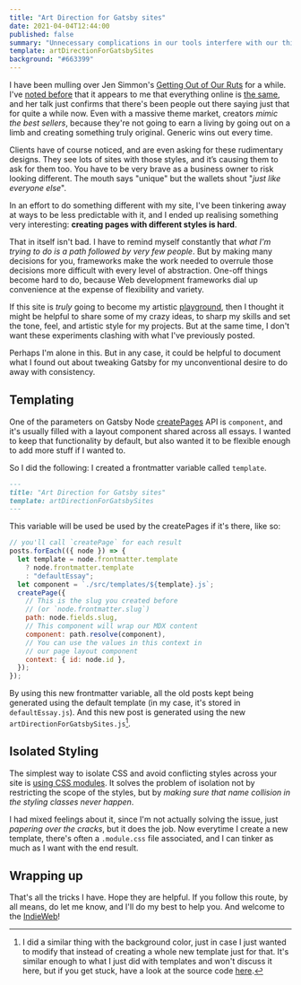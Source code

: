 ```yaml
---
title: "Art Direction for Gatsby sites"
date: 2021-04-04T12:44:00
published: false
summary: "Unnecessary complications in our tools interfere with our thinking process."
template: artDirectionForGatsbySites
background: "#663399"
---
```


I have been mulling over Jen Simmon's [Getting Out of Our Ruts](https://www.youtube.com/watch?v=jreccgYLfx8) for a while.
I've [noted before](./beyond-minimalism) that it appears to me that everything online is [the same](http://www.novolume.co.uk/blog/all-websites-look-the-same/),
and her talk just confirms that there's been people out there saying just that for quite a while now. Even with
a massive theme market, creators _mimic the best sellers_, because they're not going to earn a living by going out on a
limb and creating something truly original. Generic wins out every time.

Clients have of course noticed, and are even asking for these rudimentary designs. They see lots of sites with those styles,
and it’s causing them to ask for them too. You have to be very brave as a business owner to risk looking different.
The mouth says "unique" but the wallets shout "_just like everyone else_".

In an effort to do something different with my site, I've been tinkering away at ways to be less predictable with it, and
I ended up realising something very interesting: **creating pages with different styles is hard**.

That in itself isn't bad. I have to remind myself constantly that _what I'm trying to do is a path followed by very few people_.
But by making many decisions for you, frameworks make the work needed to overrule those decisions
more difficult with every level of abstraction. One-off things become hard to do, because Web development
frameworks dial up convenience at the expense of flexibility and variety.

If this site is _truly_ going to become my artistic [playground](https://colly.com/articles/this-used-to-be-our-playground),
then I thought it might be helpful to share some of my crazy ideas, to sharp my skills and set the tone, feel, and artistic style for my projects.
But at the same time, I don't want these experiments clashing with what I've previously posted.

Perhaps I'm alone in this. But in any case, it could be helpful to document what I found out about tweaking
Gatsby for my unconventional desire to do away with consistency.

## Templating

One of the parameters on Gatsby Node [createPages](https://www.gatsbyjs.com/docs/reference/config-files/gatsby-node/#createPages) API
is `component`, and it's usually filled with a layout component shared across all essays. I wanted to keep that functionality
by default, but also wanted it to be flexible enough to add more stuff if I wanted to.

So I did the following: I created a frontmatter variable called `template`.

```markdown
---
title: "Art Direction for Gatsby sites"
template: artDirectionForGatsbySites
---
```

This variable will be used be used by the createPages if it's there, like so:

```js
// you'll call `createPage` for each result
posts.forEach(({ node }) => {
  let template = node.frontmatter.template
    ? node.frontmatter.template
    : "defaultEssay";
  let component = `./src/templates/${template}.js`;
  createPage({
    // This is the slug you created before
    // (or `node.frontmatter.slug`)
    path: node.fields.slug,
    // This component will wrap our MDX content
    component: path.resolve(component),
    // You can use the values in this context in
    // our page layout component
    context: { id: node.id },
  });
});
```

By using this new frontmatter variable, all the old posts kept being generated using the default template (in my case,
it's stored in `defaultEssay.js`). And this new post is generated using the new `artDirectionForGatsbySites.js`[^1].

## Isolated Styling

The simplest way to isolate CSS and avoid conflicting styles across your site is [using CSS modules](https://www.gatsbyjs.com/docs/how-to/styling/css-modules/).
It solves the problem of isolation not by restricting the scope of the styles, but by _making sure that name collision in
the styling classes never happen_.

I had mixed feelings about it, since I'm not actually solving the issue, just _papering over the cracks_, but it does the job.
Now everytime I create a new template, there's often a `.module.css` file associated, and I can tinker as much as I want with
the end result.

## Wrapping up

That's all the tricks I have. Hope they are helpful. If you follow this route, by all means, do let me know, and I'll do
my best to help you. And welcome to the [IndieWeb](https://indieweb.org)!

[^1]:
    I did a similar thing with the background color, just in case I just wanted to modify that instead of creating a
    whole new template just for that. It's similar enough to what I just did with templates and won't discuss it here, but if
    you get stuck, have a look at the source code [here](https://github.com/ohduran/ohduran.github.io/blob/version-8/src/templates/defaultEssay.js).
